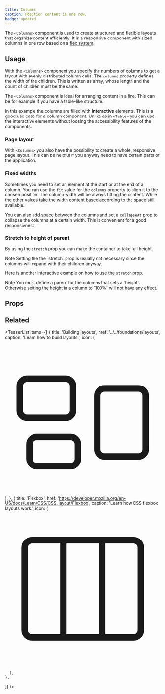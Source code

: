 ```yaml
---
title: Columns
caption: Position content in one row.
badge: updated
---
```


The `<Columns>` component is used to create structured and flexible layouts that organize content efficiently. It is a responsive component with sized columns in one row based on a [flex system](https://developer.mozilla.org/en-US/docs/Learn/CSS/CSS_layout/Flexbox).

## Usage

With the `<Columns>` component you specify the numbers of columns to get a layout with evenly distributed column cells. The `columns` property defines the width of the children. This is written as array, whose length and the count of children must be the same.

The `<Columns>` component is ideal for arranging content in a line. This can be for example if you have a table-like structure.

In this example the columns are filled with **interactive** elements. This is a good use case for a column component. Unlike as in `<Table>` you can use the interactive elements without loosing the accessibility features of the components.

<ComponentDemo file="./table-layout-columns.demo.tsx" />

### Page layout

With `<Columns>` you also have the possibility to create a whole, responsive page layout. This can be helpful if you anyway need to have certain parts of the application.

<ComponentDemo file="./layout-columns.demo.tsx" />

### Fixed widths

Sometimes you need to set an element at the start or at the end of a column. You can use the `fit` value for the `columns` property to align it to the chosen position. The column width will be always fitting the content. While the other values take the width content based according to the space still available.

<ComponentDemo file="./fit-width-columns.demo.tsx" />

You can also add space between the columns and set a `collapseAt` prop to collapse the columns at a certain width. This is convenient for a good responsivness.

### Stretch to height of parent

By using the `stretch` prop you can make the container to take full height.

<SectionMessage>
  <SectionMessage.Title>Note</SectionMessage.Title>
  <SectionMessage.Content>
    Setting the the `stretch` prop is usually not necessary since the columns
    will expand with their children anyway.
  </SectionMessage.Content>
</SectionMessage>

<ComponentDemo file="./stretch-columns.demo.tsx" />

Here is another interactive example on how to use the `stretch` prop.

<SectionMessage>
  <SectionMessage.Title>Note</SectionMessage.Title>
  <SectionMessage.Content>
    You must define a parent for the columns that sets a `height`. Otherwise
    setting the height in a column to `100%` will not have any effect.
  </SectionMessage.Content>
</SectionMessage>

<ComponentDemo file="./stretch-columns-switch.demo.tsx" />

## Props

<StorybookHintMessage component={title} />

<PropsTable component={title} />

## Related

<TeaserList
  items={[
    {
      title: 'Building layouts',
      href: '../../foundations/layouts',
      caption: 'Learn how to build layouts.',
      icon: (
        <svg
          xmlns="http://www.w3.org/2000/svg"
          fill="none"
          viewBox="0 0 24 24"
          strokeWidth={1.5}
          stroke="currentColor"
          className="size-6"
        >
          <path
            strokeLinecap="round"
            strokeLinejoin="round"
            d="M2.25 7.125C2.25 6.504 2.754 6 3.375 6h6c.621 0 1.125.504 1.125 1.125v3.75c0 .621-.504 1.125-1.125 1.125h-6a1.125 1.125 0 0 1-1.125-1.125v-3.75ZM14.25 8.625c0-.621.504-1.125 1.125-1.125h5.25c.621 0 1.125.504 1.125 1.125v8.25c0 .621-.504 1.125-1.125 1.125h-5.25a1.125 1.125 0 0 1-1.125-1.125v-8.25ZM3.75 16.125c0-.621.504-1.125 1.125-1.125h5.25c.621 0 1.125.504 1.125 1.125v2.25c0 .621-.504 1.125-1.125 1.125h-5.25a1.125 1.125 0 0 1-1.125-1.125v-2.25Z"
          />
        </svg>
      ),
    },
    {
      title: 'Flexbox',
      href: 'https://developer.mozilla.org/en-US/docs/Learn/CSS/CSS_layout/Flexbox',
      caption: 'Learn how CSS flexbox layouts work.',
      icon: (
      <svg xmlns="http://www.w3.org/2000/svg" fill="none" viewBox="0 0 24 24" strokeWidth={1.5} stroke="currentColor" className="size-6">
  <path strokeLinecap="round" strokeLinejoin="round" d="M9 4.5v15m6-15v15m-10.875 0h15.75c.621 0 1.125-.504 1.125-1.125V5.625c0-.621-.504-1.125-1.125-1.125H4.125C3.504 4.5 3 5.004 3 5.625v12.75c0 .621.504 1.125 1.125 1.125Z" />
</svg>

      ),
    },

]}
/>
